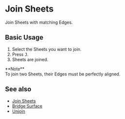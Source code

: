 
# Join Sheets

<Reference shortcut="J" command="Join Sheets" button="" />

Join Sheets with matching Edges.

## Basic Usage

1. Select the Sheets you want to join.
2. Press <kbd>J</kbd>.
3. Sheets are joined.

<Callout emoji="❗">
**Note**<br />
To join two Sheets, their Edges must be perfectly aligned.
</Callout>
<br />
<VideoPlayer fileName="join-sheets"/>

## See also
- [Join Sheets](./join-sheets)
- [Bridge Surface](./bridge-surface)
- [Unjoin](./unjoin)